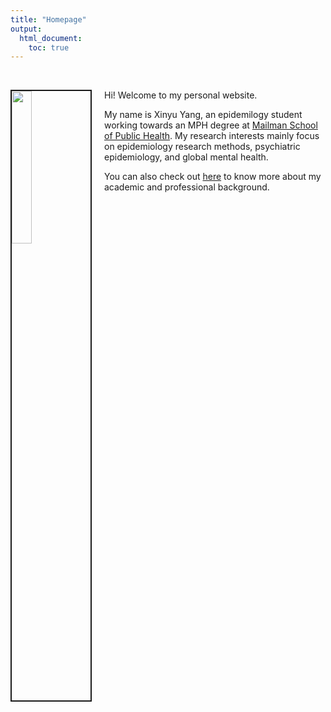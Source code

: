 ```yaml
---
title: "Homepage"
output: 
  html_document:
    toc: true
---
```


<br>
<link rel="stylesheet" href="styles.css" type="text/css">

<img src="image/xinyu_profile.jpg" style="width:25%; border:2px solid; margin-right: 20px" align="left">

Hi! Welcome to my personal website.

My name is Xinyu Yang, an epidemilogy student working towards an MPH degree at [Mailman School of Public Health](https://www.mailman.columbia.edu/). My research interests mainly focus on epidemiology research methods, psychiatric epidemiology, and global mental health.

You can also check out [here](about_me.html) to know more about my academic and professional background.

<br>

